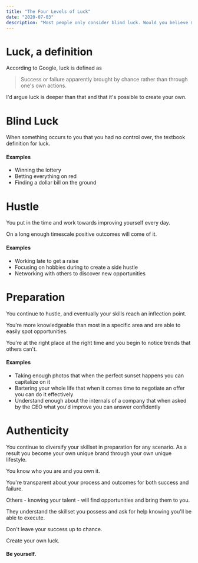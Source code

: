 ```yaml
---
title: "The Four Levels of Luck"
date: "2020-07-03"
description: "Most people only consider blind luck. Would you believe me if I said you could create your own luck?"
---
```


# Luck, a definition

According to Google, luck is defined as

> Success or failure apparently brought by chance rather than through one's own actions.

I'd argue luck is deeper than that and that it's possible to create your own.

# Blind Luck

When something occurs to you that you had no control over, the textbook definition for luck.

#### Examples

- Winning the lottery
- Betting everything on red
- Finding a dollar bill on the ground

# Hustle

You put in the time and work towards improving yourself every day.

On a long enough timescale positive outcomes will come of it.

#### Examples

- Working late to get a raise
- Focusing on hobbies during to create a side hustle
- Networking with others to discover new opportunities

# Preparation

You continue to hustle, and eventually your skills reach an inflection point.

You're more knowledgeable than most in a specific area and are able to easily spot opportunities.

You're at the right place at the right time and you begin to notice trends that others can't.

#### Examples

- Taking enough photos that when the perfect sunset happens you can capitalize on it
- Bartering your whole life that when it comes time to negotiate an offer you can do it effectively
- Understand enough about the internals of a company that when asked by the CEO what you'd improve you can answer confidently

# Authenticity

You continue to diversify your skillset in preparation for any scenario. As a result you become your own unique brand through your own unique lifestyle.

You know who you are and you own it.

You're transparent about your process and outcomes for both success and failure.

Others - knowing your talent - will find opportunities and bring them to you.

They understand the skillset you possess and ask for help knowing you'll be able to execute.

Don't leave your success up to chance.

Create your own luck.

#### Be yourself.
